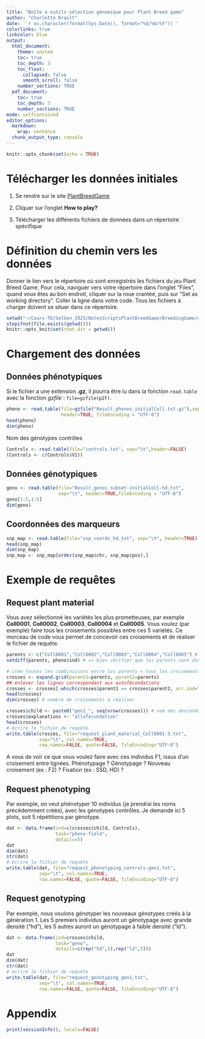 ---
title: "Boîte à outils sélection génomique pour Plant Breed game"
author: "Charlotte Brault"
date: '`r as.character(format(Sys.Date(), format="%d/%m/%Y"))`'
colorlinks: true
linkcolor: blue
output:
  html_document:
    theme: united
    toc: true
    toc_depth: 3
    toc_float:
      collapsed: false
      smooth_scroll: false
    number_sections: TRUE
  pdf_document:
    toc: true
    toc_depth: 3
    number_sections: TRUE
mode: selfcontained
editor_options: 
  markdown: 
    wrap: sentence
  chunk_output_type: console
---

```{r setup, include=FALSE}
knitr::opts_chunk$set(echo = TRUE)
```


# Télécharger les données initiales

1. Se rendre sur le site [PlantBreedGame](https://195.221.108.57/team/apimet/PlantBreedGame/)

2. Cliquer sur l'onglet **How to play?**

3. Télécharger les différents fichiers de données dans un répertoire spécifique

# Définition du chemin vers les données

Donner le lien vers le répertoire où sont enregistrés les fichiers du jeu Plant Breed Game.
Pour cela, naviguer vers votre répertoire dans l'onglet "Files", quand vous êtes au bon endroit, cliquer sur la roue crantée, puis sur "Set as working directory". Coller la ligne dans votre code. Tous les fichiers à charger doivent se situer dans ce répertoire.

```{r p2f}
setwd("~/Cours-TD/SelGen_2023/NotesScriptsPlantBreedGame/BreedingGame/data")
stopifnot(file.exists(getwd()))
knitr::opts_knit$set(root.dir = getwd())
```


# Chargement des données

## Données phénotypiques
Si le fichier a une extension **.gz**, il pourra être lu dans la fonction `read.table` avec la fonction *gzfile* : `file=gzfile(p2f)`.

```{r load}
pheno <- read.table(file=gzfile("Result_phenos_initialColl.txt.gz"),sep="\t", 
                    header=TRUE, fileEncoding = "UTF-8")
head(pheno)
dim(pheno)
```

Nom des génotypes contrôles

```{r}
Controls <- read.table(file="controls.txt", sep="\t",header=FALSE)
(Controls <- c(Controls$V1))
```


## Données génotypiques

```{r load geno data}
geno <- read.table(file="Result_genos_subset-initialColl-hd.txt",
                   sep="\t", header=TRUE,fileEncoding = "UTF-8")
geno[1:5,1:5]
dim(geno)
```

## Coordonnées des marqueurs

```{r load marker coordinates}
snp_map <- read.table(file="snp_coords_hd.txt", sep="\t", header=TRUE)
head(snp_map)
dim(snp_map)
snp_map <- snp_map[order(snp_map$chr, snp_map$pos),]
```


# Exemple de requêtes

## Request plant material

Vous avez sélectionné les variétés les plus prometteuses, par exemple **Coll0001**, **Coll0002**, **Coll0003**, **Coll0004** et **Coll0005**.
Vous voulez (par exemple) faire tous les croisements possibles entre ces 5 variétés.
Ce morceau de code vous permet de concevoir ces croisements et de réaliser le fichier de requête.


```{r request plant material}
parents <- c("Coll0001","Coll0002","Coll0003","Coll0004","Coll0005") # => votre sélection de génotypes
setdiff(parents, pheno$ind) # => bien vérifier que les parents sont dans la collection (ici le tableau de phénotypes s’appelle pheno)

# crée toutes les combinaisons entre les parents = tous les croisements possibles parmi les parents 
crosses <- expand.grid(parent1=parents, parent2=parents)
## enlever les lignes correspondant aux autofécondations
crosses <- crosses[-which(crosses$parent1 == crosses$parent2, arr.ind=TRUE),]
head(crosses)
dim(crosses) # nombre de croisements à réaliser

crosses$child <- paste0("gen1_", seq(nrow(crosses))) # nom des descendants : gen1_1, …, gen1_6 (peut être changé !)
crosses$explanations <- "allofecundation"
head(crosses)
# écrire le fichier de requête
write.table(crosses, file="request_plant_material_Coll0001-5.txt",
            sep="\t", col.names=TRUE, 
            row.names=FALSE, quote=FALSE, fileEncoding="UTF-8")
```

A vous de voir ce que vous voulez faire avec ces individus F1, issus d'un croisement entre lignées. Phénotypage ? Génotypage ? Nouveau croisement (ex : F2) ? Fixation (ex : SSD, HD) ? 

## Request phenotyping

Par exemple, on veut phénotyper 10 individus (je prendrai les noms précédemment créés), avec les génotypes contrôles.
Je demande ici 5 plots, soit 5 répétitions par génotype.

```{r request phenotyping}
dat <- data.frame(ind=c(crosses$child, Controls),
                  task="pheno-field",
                  details=5)
dat
dim(dat)
str(dat)
# écrire le fichier de requête
write.table(dat, file="request_phenotyping_controls-gen1.txt",
            sep="\t", col.names=TRUE, 
            row.names=FALSE, quote=FALSE, fileEncoding="UTF-8")
```



## Request genotyping

Par exemple, nous voulons génotyper les nouveaux génotypes créés à la génération 1. Les 5 premiers individus auront un génotypage avec grande densité ("hd"), les 5 autres auront un génotypage à faible densité ("ld").

```{r request genotyping}
dat <- data.frame(ind=crosses$child,
                  task="geno",
                  details=c(rep("hd",5),rep("ld",5)))
dat
dim(dat)
str(dat)
# écrire le fichier de requête
write.table(dat, file="request_genotyping_gen1.txt", 
            sep="\t", col.names=TRUE, 
            row.names=FALSE, quote=FALSE, fileEncoding="UTF-8")
```



# Appendix

```{r info}
print(sessionInfo(), locale=FALSE)
```

